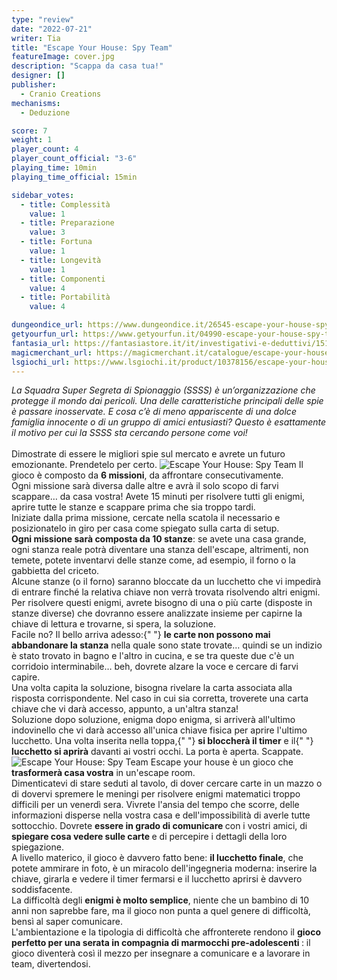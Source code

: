 ```yaml
---
type: "review"
date: "2022-07-21"
writer: Tia
title: "Escape Your House: Spy Team"
featureImage: cover.jpg
description: "Scappa da casa tua!"
designer: []
publisher:
  - Cranio Creations
mechanisms:
  - Deduzione

score: 7
weight: 1
player_count: 4
player_count_official: "3-6"
playing_time: 10min
playing_time_official: 15min

sidebar_votes:
  - title: Complessità
    value: 1
  - title: Preparazione
    value: 3
  - title: Fortuna
    value: 1
  - title: Longevità
    value: 1
  - title: Componenti
    value: 4
  - title: Portabilità
    value: 4

dungeondice_url: https://www.dungeondice.it/26545-escape-your-house-spy-team.html
getyourfun_url: https://www.getyourfun.it/04990-escape-your-house-spy-team-giochi-di-investigazione.html
fantasia_url: https://fantasiastore.it/it/investigativi-e-deduttivi/15142-escape-your-house-spy-team.html
magicmerchant_url: https://magicmerchant.it/catalogue/escape-your-house-spy-team-59912/
lsgiochi_url: https://www.lsgiochi.it/product/10378156/escape-your-house-spy-team
---
```


<Setting>
  <em>
    La Squadra Super Segreta di Spionaggio (SSSS) è un’organizzazione che
    protegge il mondo dai pericoli. Una delle caratteristiche principali delle
    spie è passare inosservate. E cosa c’è di meno appariscente di una dolce
    famiglia innocente o di un gruppo di amici entusiasti? Questo è esattamente
    il motivo per cui la SSSS sta cercando persone come voi!
  </em>
  <br />
  <br />
  Dimostrate di essere le migliori spie sul mercato e avrete un futuro emozionante.
  Prendetelo per certo.
</Setting>

<img src="./game1.jpg" alt="Escape Your House: Spy Team" />

<Rules>
  Il gioco è composto da <strong>6 missioni</strong>, da affrontare
  consecutivamente. <br />
  Ogni missione sarà diversa dalle altre e avrà il solo scopo di farvi scappare…
  da casa vostra! Avete 15 minuti per risolvere tutti gli enigmi, aprire tutte le
  stanze e scappare prima che sia troppo tardi.
  <br />
  Iniziate dalla prima missione, cercate nella scatola il necessario e posizionatelo
  in giro per casa come spiegato sulla carta di setup. <br />
  <strong>Ogni missione sarà composta da 10 stanze</strong>: se avete una casa
  grande, ogni stanza reale potrà diventare una stanza dell'escape, altrimenti,
  non temete, potete inventarvi delle stanze come, ad esempio, il forno o la
  gabbietta del criceto. <br />
  Alcune stanze (o il forno) saranno bloccate da un lucchetto che vi impedirà di
  entrare finché la relativa chiave non verrà trovata risolvendo altri enigmi. Per
  risolvere questi enigmi, avrete bisogno di una o più carte (disposte in stanze
  diverse) che dovranno essere analizzate insieme per capirne la chiave di lettura
  e trovarne, si spera, la soluzione. <br />
  Facile no? Il bello arriva adesso:{" "}
  <strong>le carte non possono mai abbandonare la stanza</strong> nella quale
  sono state trovate… quindi se un indizio è stato trovato in bagno e l'altro in
  cucina, e se tra queste due c'è un corridoio interminabile… beh, dovrete
  alzare la voce e cercare di farvi capire.
  <br />
  Una volta capita la soluzione, bisogna rivelare la carta associata alla
  risposta corrispondente. Nel caso in cui sia corretta, troverete una carta
  chiave che vi darà accesso, appunto, a un'altra stanza!
  <br />
  Soluzione dopo soluzione, enigma dopo enigma, si arriverà all'ultimo
  indovinello che vi darà accesso all'unica chiave fisica per aprire l'ultimo
  lucchetto. Una volta inserita nella toppa,{" "}
  <strong>si bloccherà il timer</strong> e il{" "}
  <strong>lucchetto si aprirà</strong> davanti ai vostri occhi. La porta è
  aperta. Scappate.
</Rules>

<img src="./game2.jpg" alt="Escape Your House: Spy Team" />

<Feedback>
  Escape your house è un gioco che <strong>trasformerà casa vostra</strong> in
  un'escape room. <br />
  Dimenticatevi di stare seduti al tavolo, di dover cercare carte in un mazzo o di
  dovervi spremere le meningi per risolvere enigmi matematici troppo difficili per
  un venerdì sera. Vivrete l'ansia del tempo che scorre, delle informazioni disperse
  nella vostra casa e dell'impossibilità di averle tutte sottocchio. Dovrete <strong>
    essere in grado di comunicare
  </strong> con i vostri amici, di <strong>
    spiegare cosa vedere sulle carte
  </strong> e di percepire i dettagli della loro spiegazione. <br />A livello materico,
  il gioco è davvero fatto bene: <strong>il lucchetto finale</strong>, che potete
  ammirare in foto, è un miracolo dell'ingegneria moderna: inserire la chiave, girarla
  e vedere il timer fermarsi e il lucchetto aprirsi è davvero soddisfacente.
  <br />
  La difficoltà degli <strong>enigmi è molto semplice</strong>, niente che un bambino
  di 10 anni non saprebbe fare, ma il gioco non punta a quel genere di difficoltà,
  bensì al saper comunicare.
  <br />
  L'ambientazione e la tipologia di difficoltà che affronterete rendono il <strong>
    gioco perfetto per una serata in compagnia di marmocchi pre-adolescenti
  </strong>: il gioco diventerà così il mezzo per insegnare a comunicare e a lavorare
  in team, divertendosi.
</Feedback>

<Instagram id="CgRWXKjDsT5" />

<RandomLink
  title="Escape Your House: Spy Team"
  link="https://www.craniocreations.it/prodotto/escape-your-house/"
/>
